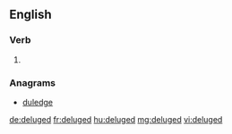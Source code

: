 ==English==

===Verb===
{{head|en}}

# {{en-past of|deluge}}

===Anagrams===
* [[duledge#English|duledge]]

[[de:deluged]]
[[fr:deluged]]
[[hu:deluged]]
[[mg:deluged]]
[[vi:deluged]]